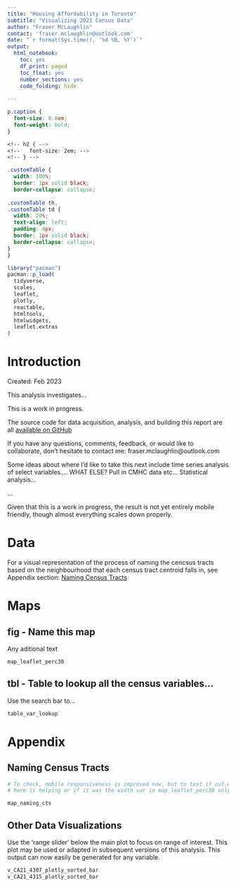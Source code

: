 ```yaml
---
title: "Housing Affordability in Toronto"
subtitle: "Visualizing 2021 Census Data"
author: "Fraser McLaughlin"
contact: 'fraser.mclaughlin@outlook.com'
date: "`r format(Sys.time(), '%d %B, %Y')`"
output:
  html_notebook:
    toc: yes
    df_print: paged
    toc_float: yes
    number_sections: yes
    code_folding: hide
    
---
```

```css

p.caption {
  font-size: 0.8em;
  font-weight: bold;
}

<!-- h2 { -->
<!--   font-size: 2em; -->
<!-- } -->

.customTable {
  width: 100%;
  border: 1px solid black;
  border-collapse: collapse;
  
.customTable th,
.customTable td {
  width: 20%;
  text-align: left;
  padding: 4px;
  border: 1px solid black;
  border-collapse: collapse;
}
}
```

```r
library("pacman")
pacman::p_load(
  tidyverse,
  scales,
  leaflet,
  plotly,
  reactable,
  htmltools,
  htmlwidgets,
  leaflet.extras
)

```


# Introduction

Created: Feb 2023

This analysis investigates...

This is a work in progress.

The source code for data acquisition, analysis, and building this report are 
all [available on GitHub](https://github.com/frasemcl/kensignton-market)


If you have any questions, comments, feedback, or would like to collaborate,
don't hesitate to contact me: fraser.mclaughlin@outlook.com

Some ideas about where I'd like to take this next include time series analysis 
of select variables.... WHAT ELSE? Pull in CMHC data etc... Statistical analysis...

...

Given that this is a work in progress, the result is not yet entirely mobile
friendly, though almost everything scales down properly.


# Data


For a visual representation of the process of naming the cencsus tracts based
on the neighbourhood that each census tract centroid falls in, see Appendix
section: [Naming Census Tracts](#naming-cts)

# Maps
## fig - Name this map
Any aditional text
```r
map_leaflet_perc30
```



## tbl - Table to lookup all the census variables...
Use the search bar to...
```r
table_var_lookup
```

# Appendix

## Naming Census Tracts{#naming-cts}

```r

# To check, mobile responsiveness is improved now, but to test if out.width
# here is helping or if it was the width var in map_leaflet_perc30 only

map_naming_cts
```

## Other Data Visualizations

Use the 'range slider' below the main plot to focus on range of interest. This plot may be used or adapted in subsequent versions of this analysis. This output can now easily be generated for any variable.

```r
v_CA21_4307_plotly_sorted_bar
v_CA21_4315_plotly_sorted_bar
```
